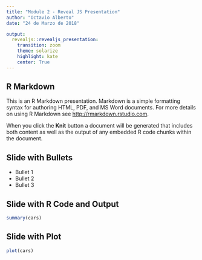 ```yaml
---
title: "Module 2 - Reveal JS Presentation"
author: "Octavio Alberto"
date: "24 de Marzo de 2018"

output:
  revealjs::revealjs_presentation:
    transition: zoom
    theme: solarize
    highlight: kate
    center: True
---
```


## R Markdown

This is an R Markdown presentation. Markdown is a simple formatting syntax for authoring HTML, PDF, and MS Word documents. For more details on using R Markdown see <http://rmarkdown.rstudio.com>.

When you click the **Knit** button a document will be generated that includes both content as well as the output of any embedded R code chunks within the document.

## Slide with Bullets

- Bullet 1
- Bullet 2
- Bullet 3

## Slide with R Code and Output

```r
summary(cars)
```

## Slide with Plot

```r
plot(cars)
```

